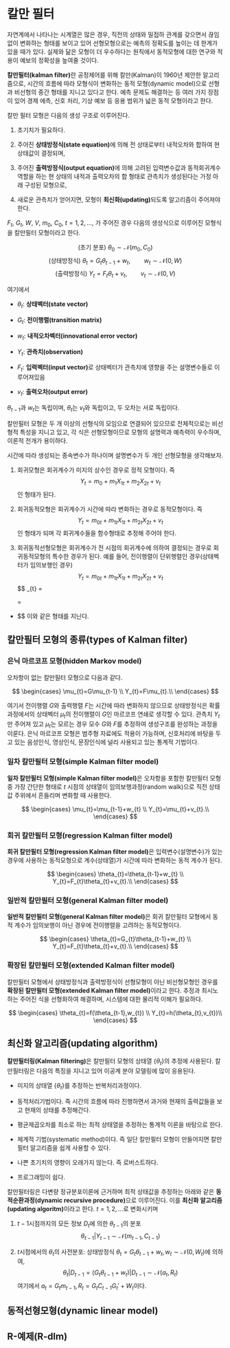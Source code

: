 # 칼만 필터 {#kalman}

자연계에서 나타나는 시계열은 많은 경우, 직전의 상태와 밀접하 관계를 갖으면서 끊임없이 변화하는 형태를 보이고 있어 선형모형으로는 예측의 정확도를 높이는 데 한계가 있을 때가 있다. 실제와 닮은 모형이 더 우수하다는 원칙에서 동적모형에 대한 연구와 적용이 예보의 정확성을 높여줄 것이다.

**칼만필터(kalman filter)**란 공정제어를 위해 칼만(Kalman)이 1960년 제안한 알고리즘으로, 시간의 흐름에 따라 모형식이 변화하는 동적 모형(dynamic model)으로 선형과 비선형의 중간 형태를 지니고 있다고 한다. 예측 문제도 해결하는 등 여러 가지 장점이 있어 경제 에측, 신호 처리, 기상 예보 등 응용 범위가 넓은 동적 모형이라고 한다.

칼만 필터 모형은 다음의 생성 구조로 이루어진다.

1. 초기치가 필요하다.

2. 주어진 **상태방정식(state equation)**에 의해 전 상태로부터 내적오차와 합하여 현 상태값이 결정되며,

3. 주어진 **출력방정식(output equation)**에 의해 고려된 입력변수값과 동적회귀계수 역할을 하는 현 상태의 내적과 출력오차의 합 형태로 관측치가 생성된다는 가정 아래 구성된 모형으로,

4. 새로운 관측치가 얻어지면, 모형이 **최신화(updating)**되도록 알고리즘이 주어져야 한다.

$F_{t}$, $G_{t}$, $W$, $V$, $m_{0}$, $C_{0}$, $t=1,2,\ldots,$ 가 주어진 경우 다음의 생성식으로 이루어진 모형식을 칼만필터 모형이라고 한다.

$$\text{(초기 분포) } \theta_{0} \sim \mathcal{N}(m_{0},C_{0})$$
$$\text{(상태방정식) } \theta_{t}=G_{t}\theta_{t-1}+w_{t}, \qquad{w_{t} \sim \mathcal{N}(0,W)}$$
$$\text{(출력방정식) } Y_{t}=F_{t}\theta_{t}+v_{t}, \qquad{v_{t}\sim \mathcal{N}(0,V)}$$

여기에서 

- $\theta_{t}$: **상태벡터(state vector)**

- $G_{t}$: **전이행렬(transition matrix)**

- $w_{t}$: **내적오차벡터(innovational error vector)**

- $Y_{t}$: **관측치(observation)**

- $F_{t}$: **입력벡터(input vector)**로 상태벡터가 관측치에 영향을 주는 설명변수들로 이루어져있음

- $v_{t}$: **출력오차(output error)**

$\theta_{t-1}$과 $w_{t}$는 독립이며, $\theta_{t}$는 $v_{t}$와 독립이고, 두 오차는 서로 독립이다.

칼만필터 모형은 두 개 이상의 선형식의 모임으로 연결되어 있으므로 전체적으로는 비선형적 특성을 지니고 있고, 각 식은 선형모형이므로 모형의 설명력과 예측력이 우수하며, 이론적 전개가 용이하다.

<div class="example">

시간에 따라 생성되는 종속변수가 하나이며 설명변수가 두 개인 선형모형을 생각해보자.

1. 회귀모형은 회귀계수가 미지의 상수인 경우로 정적 모형이다. 즉
$$Y_{t}=m_{0}+m_{1}X_{1t}+m_{2}X_{2t}+v_{t}$$
인 형태가 된다.

2. 회귀동적모형은 회귀계수가 시간에 따라 변화하는 경우로 동적모형이다. 즉
$$Y_{t}=m_{0t}+m_{1t}X_{1t}+m_{2t}X_{2t}+v_{t}$$
인 형태가 되며 각 회귀계수들을 함수형태로 추정해 주어야 한다.

3. 회귀동적선형모형은 회귀계수가 전 시점의 회귀계수에 의하여 결정되는 경우로 회귀동적모형의 특수한 경우가 된다. 예를 들어, 전이행렬이 단위행렬인 경우(상태벡터가 임의보행인 경우)
$$Y_{t}=m_{0t}+m_{1t}X_{1t}+m_{2t}X_{2t}+v_{t}$$
$$
\theta_{t} =
 \begin{pmatrix}
  m_{0t} \\
  m_{1t} \\
  m_{2t} 
 \end{pmatrix}
= 
 \begin{pmatrix}
  1 & 0 & 0 \\
  0 & 1 & 0 \\
  0 & 0 & 1
 \end{pmatrix}
 \begin{pmatrix}
  m_{0,t-1} \\
  m_{1,t-1} \\
  m_{2,t-1} 
 \end{pmatrix} 
+
 \begin{pmatrix}
  w_{0t} \\
  w_{1t} \\
  w_{2t} 
 \end{pmatrix}
$$
이와 같은 형태를 지닌다.

</div>

## 칼만필터 모형의 종류(types of Kalman filter)

### 은닉 마르코프 모형(hidden Markov model)

오차항이 없는 칼만필터 모형으로 다음과 같다.

$$
\begin{cases}
\mu_{t}=G\mu_{t-1} \\
Y_{t}=F\mu_{t}.\\
\end{cases}
$$

여기서 전이행렬 $G$와 출력행렬 $F$는 시간에 따라 변화하지 않으므로 상태방정식은 확률과정에서의 상태벡터 $\mu_{t}$의 전이행렬이 $G$인 마르코프 연쇄로 생각할 수 있다. 관측치 $Y_{t}$만 주어져 있고 $\mu_{t}$는 모르는 경우 모수 $G$와 $F$를 추정하여 생성구조를 완성하는 과정을 이룬다. 은닉 마르코프 모형은 범주형 자료에도 적용이 가능하며, 신호처리에 바탕을 두고 있는 음성인식, 영상인식, 문장인식에 널리 사용되고 있는 통계적 기법이다.

### 일차 칼만필터 모형(simple Kalman filter model)

**일차 칼만필터 모형(simple Kalman filter model)**은 오차항을 포함한 칼만필터 모형 중 가장 간단한 형태로 $t$ 시점의 상태열이 임의보행과정(random walk)으로 직전 상태값 주위에서 흔들리며 변화할 때 사용한다.

$$
\begin{cases}
\mu_{t}=\mu_{t-1}+w_{t} \\
Y_{t}=\mu_{t}+v_{t}.\\
\end{cases}
$$

### 회귀 칼만필터 모형(regression Kalman filter model)

**회귀 칼만필터 모형(regression Kalman filter model)**은 입력변수(설명변수)가 있는 경우에 사용하는 동적모형으로 계수(상태열)가 시간에 따라 변화하는 동적 계수가 된다.

$$
\begin{cases}
\theta_{t}=\theta_{t-1}+w_{t} \\
Y_{t}=F_{t}\theta_{t}+v_{t}.\\
\end{cases}
$$

### 일반적 칼만필터 모형(general Kalman filter model)

**일반적 칼만필터 모형(general Kalman filter model)**은 회귀 칼만필터 모형에서 동적 계수가 임의보행이 아닌 경우에 전이행렬을 고려하는 동적모형이다.

$$
\begin{cases}
\theta_{t}=G_{t}\theta_{t-1}+w_{t} \\
Y_{t}=F_{t}\theta_{t}+v_{t}.\\
\end{cases}
$$

### 확장된 칼만필터 모형(extended Kalman filter model)

칼만필터 모형에서 상태방정식과 출력방정식이 선형모형이 아닌 비선형모형인 경우를 **확장된 칼만필터 모형(extended Kalman filter model)**이라고 한다. 추정과 최시노하는 주어진 식을 선형화하여 해결하며, 시스템에 대한 물리적 이해가 필요하다.

$$
\begin{cases}
\theta_{t}=f(\theta_{t-1},w_{t}) \\
Y_{t}=h(\theta_{t},v_{t})\\
\end{cases}
$$

## 최신화 알고리즘(updating algorithm)

**칼만필터링(Kalman filtering)**은 칼만필터 모형의 상태열 $\{ \theta_{t}\}$의 추정에 사용된다. 칼만필터링은 다음의 특징을 지니고 있어 이공계 분야 모델링에 많이 응용된다.

- 미지의 상태열 $\{\theta_{t}\}$를 추정하는 반복처리과정이다.

- 동적처리기법이다. 즉 시간의 흐름에 따라 진행하면서 과거와 현재의 출력값들을 보고 현재의 상태를 추정해간다.

- 평균제곱오차를 최소로 하는 최적 상태열을 추정하는 통계적 이론을 바탕으로 한다.

- 체계적 기법(systematic method)이다. 즉 일단 칼만필터 모형이 만들어지면 칼만필터 알고리즘을 쉽게 사용할 수 있다.

- 나쁜 초기치의 영향이 오래가지 않는다. 즉 로버스트하다.

- 프로그래밍이 쉽다.

칼만필터링은 다변량 정규분포이론에 근거하며 최적 상태값을 추정하는 아래와 같은 **동적순환과정(dynamic recursive procedure)**으로 이루어진다. 이를 **최신화 알고리즘(updating algoritm)**이라고 한다. $t=1,2,\ldots$로 변화시키며

1. $t-1$시점까지의 모든 정보 $D_{t}$에 의한 $\theta_{t-1}$의 분포
$$\theta_{t-1}|Y_{t-1} \sim \mathcal{N}(m_{t-1},C_{t-1})$$

2. $t$시점에서의 $\theta_{t}$의 사전분포: 상태방정식 $\theta_{t}=G_{t}\theta_{t-1}+w_{t}, w_{t} \sim \mathcal{N}(0,W_{t})$에 의하여,
$$\theta_{t}|D_{t-1} = (G_{t}\theta_{t-1}+w_{t})|D_{t-1}\sim \mathcal{N}(a_{t},R_{t})$$
여기에서 $a_{t}=G_{t}m_{t-1}, R_{t}=G_{t}C_{t-1}G_{t}'+W_{t}$이다.

## 동적선형모형(dynamic linear model)

## R-예제(R-dlm)
